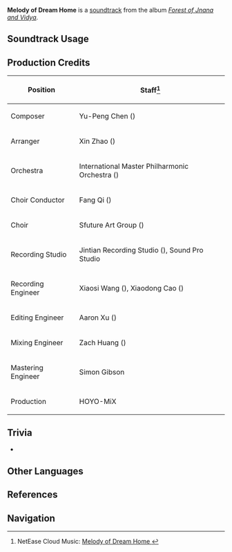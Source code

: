 {{Soundtrack Infobox
|image          = Forest of Jnana and Vidya.png
|album          = Forest of Jnana and Vidya
|disc           = 2
|number         = 71
|featured       =
|featured2      =
|featured3      =
|featured_disc  =
|featured_disc2 =
|featured_disc3 =
|youtube_id     = 3wz819hpvjw
|spotify_id     = 66JgWDBpCdzPONZWM6Dzrm
|previous       = Melody of Brave Seeds
|next           = Melody of Young Leaves
}}
'''Melody of Dream Home''' is a [[soundtrack]] from the album ''[[Forest of Jnana and Vidya]]''.

==Soundtrack Usage==
{{Soundtrack Usage
|quest    = 
|location = Vanarana (Area)//night, near [[Phantasmal Gate|"arch"]];;Vanarana (Subarea)//Mahavanaranapna, near [[Phantasmal Gate|"arch"]]
|domain   = 
}}

==Production Credits==
{| class="wikitable"
! Position
! Staff<ref>NetEase Cloud Music: [https://music.163.com/song?id=1992343572 Melody of Dream Home {{zh|染绿乡园的曲调}}]</ref>
|-
! Composer
| Yu-Peng Chen ({{zh|陈致逸}})
|-
! Arranger
| Xin Zhao ({{zh|赵鑫}})
|-
! Orchestra
| International Master Philharmonic Orchestra ({{zh|国际首席爱乐乐团}})
|-
! Choir Conductor
| Fang Qi ({{zh|齐放}})
|-
! Choir
| Sfuture Art Group ({{zh|Sfuture艺术团}})
|-
! Recording Studio
| Jintian Recording Studio ({{zh|金田录音棚}}), Sound Pro Studio
|-
! Recording Engineer
| Xiaosi Wang ({{zh|王小四}}), Xiaodong Cao ({{zh|曹晓冬}})
|-
! Editing Engineer
| Aaron Xu ({{zh|徐威}})
|-
! Mixing Engineer
| Zach Huang ({{zh|黄巍}})
|-
! Mastering Engineer
| Simon Gibson
|-
! Production
| HOYO-MiX
|}
<!--
==Gallery==
<gallery>
</gallery>
-->

==Trivia==
* {{Transclude|Melody of Bright New Buds|VanaranaTheme|section=1}}

==Other Languages==
{{Other Languages
|en      = Melody of Dream Home
|zhs     = 染绿乡园的曲调
|zhs_rm  = Rǎnlǜ Xiāngyuán de Qǔdiào
|zht     = 染綠鄉園的曲調
|zht_rm  = Rǎnlǜ Xiāngyuán de Qǔdiào
|zh_tl   = 
|ja      = 緑灯る庭のメロディー
|ja_rm   = Midori Tomoru Niwa no Merodii
|ja_tl   = Melody of Green-Lit Garden
}}

==References==
{{Reflist}}

==Navigation==
{{Soundtrack Navbox|Forest of Jnana and Vidya}}